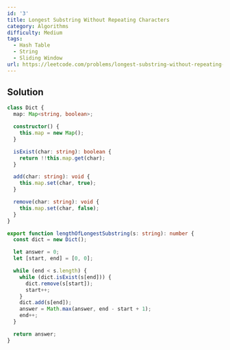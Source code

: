 ```yaml
---
id: '3'
title: Longest Substring Without Repeating Characters
category: Algorithms
difficulty: Medium
tags:
  - Hash Table
  - String
  - Sliding Window
url: https://leetcode.com/problems/longest-substring-without-repeating-characters
---
```


## Solution

```typescript showLineNumbers
class Dict {
  map: Map<string, boolean>;

  constructor() {
    this.map = new Map();
  }

  isExist(char: string): boolean {
    return !!this.map.get(char);
  }

  add(char: string): void {
    this.map.set(char, true);
  }

  remove(char: string): void {
    this.map.set(char, false);
  }
}

export function lengthOfLongestSubstring(s: string): number {
  const dict = new Dict();

  let answer = 0;
  let [start, end] = [0, 0];

  while (end < s.length) {
    while (dict.isExist(s[end])) {
      dict.remove(s[start]);
      start++;
    }
    dict.add(s[end]);
    answer = Math.max(answer, end - start + 1);
    end++;
  }

  return answer;
}
```
